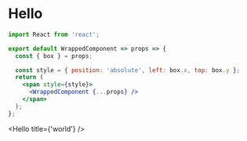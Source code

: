 
# Hello

```jsx
import React from 'react';

export default WrappedComponent => props => {
  const { box } = props;

  const style = { position: 'absolute', left: box.x, top: box.y };
  return (
    <span style={style}>
      <WrappedComponent {...props} />
    </span>
  );
};
```

<Hello title={'world'} />
